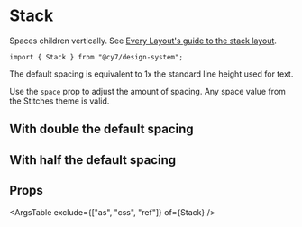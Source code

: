 
<Meta title="Design system / Layout / Stack" component={Stack} />

# Stack

Spaces children vertically. See [Every Layout's guide to the stack layout](https://every-layout.dev/layouts/stack/).

```tsx
import { Stack } from "@cy7/design-system";
```

<Canvas withSource="open">
  <Story name="Default">
    <Stack>
      <Box css={{ background: "$obsidian", size: "50px" }} />
      <Box css={{ background: "$obsidian", size: "50px" }} />
      <Box css={{ background: "$obsidian", size: "50px" }} />
    </Stack>
  </Story>
</Canvas>

The default spacing is equivalent to 1x the standard line height used for text.

Use the `space` prop to adjust the amount of spacing. Any space value from the Stitches theme is valid.

## With double the default spacing

<Canvas withSource="open">
  <Story name="With double spacing">
    <Stack space="2">
      <Box css={{ background: "$obsidian", size: "50px" }} />
      <Box css={{ background: "$obsidian", size: "50px" }} />
      <Box css={{ background: "$obsidian", size: "50px" }} />
    </Stack>
  </Story>
</Canvas>

## With half the default spacing

<Canvas withSource="open">
  <Story name="With half spacing">
    <Stack space="0-5">
      <Box css={{ background: "$obsidian", size: "50px" }} />
      <Box css={{ background: "$obsidian", size: "50px" }} />
      <Box css={{ background: "$obsidian", size: "50px" }} />
    </Stack>
  </Story>
</Canvas>

## Props

<ArgsTable exclude={["as", "css", "ref"]} of={Stack} />
